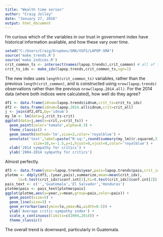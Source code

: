 ```yaml
---
title: "Wealth time series"
author: "Craig Jolley"
date: "January 27, 2016"
output: html_document
---
```


I'm curious which of the variables in our trust in government index have historical information available, and how these vary over time.

```r
setwd("C:/Users/Craig/Dropbox/SMA/VSFS/LAPOP-SMA")
source('make_trends.R')
source('make_indices.R')
crit_common_ts <- intersect(names(lapop.trends),crit_common) # all of them!
crit_ts_idx <- make_idx(lapop.trends,crit_common_ts,sgn=1)
```

The new index uses ```length(crit_common_ts)``` variables, rather than the previous ```length(crit_common)```, and is constructed using ```nrow(lapop.trends)``` observations rather than the previous ```nrow(lapop.2014.all)```. For the 2014 data (where both indices were calculated), how well do they agree?

```r
df1 <- data.frame(idnum=lapop.trends$idnum,crit_ts=crit_ts_idx)
df2 <- data.frame(idnum=lapop.2014.all$idnum,crit=crit_all)
j <- join(df2,df1,by='idnum')
my_lm <- lm(data=j,crit_ts~crit)
ggplot(data=j,aes(x=crit,y=crit_ts)) +
  geom_point(color='tomato',alpha=0.3) +
  theme_classic() +
  geom_smooth(method='lm',size=2,color='royalblue') +
  annotate('text',label=paste("R-sq:",round(summary(my_lm)$r.squared,3)),
             size=10,x=-1.5,y=1,hjust=0,vjust=0,color='royalblue') +
  xlab('2014 sympathy for critics') +
  ylab('2004-2014 sympathy for critics')
```

Almost perfectly.

```r
df3 <- data.frame(year=lapop.trends$year,pais=lapop.trends$pais,crit_idx=crit_ts_idx)
plotme <- ddply(df3,.(year,pais),summarize,mean=mean(crit_idx),
      lo=t.test(crit_idx)$conf.int[1],hi=t.test(crit_idx)$conf.int[2])
pais_text <- c('','Guatemala','El Salvador','Honduras')
plotme$pais <- pais_text[plotme$pais]
ggplot(plotme,aes(x=year,y=mean,group=pais,color=pais)) +
  geom_point(size=5) +
  geom_line(size=3) +
  geom_errorbar(aes(ymin=lo,ymax=hi,width=0.5)) +
  ylab('Average critic-sympathy index') +
  scale_x_continuous(limits=c(2004,2014)) +
  theme_classic()
```

The overall trend is downward, particularly in Guatemala.